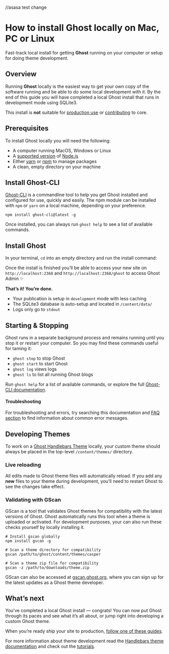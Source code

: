 //asasa<link rel="icon" href="/favicon.ico" sizes="any" />
test change

# How to install Ghost locally on Mac, PC or Linux
Fast-track local install for getting **Ghost** running on your computer or setup for doing theme development.

## Overview

Running **Ghost** locally is the easiest way to get your own copy of the software running and be able to do some local development with it. By the end of this guide you will have completed a local Ghost install that runs in development mode using SQLite3.

This install is **not** suitable for [production use](https://ghost.org/docs/install/ubuntu/) or [contributing](https://ghost.org/docs/install/source/) to core.


## Prerequisites

To install Ghost locally you will need the following:

*   A computer running MacOS, Windows or Linux
*   A [supported version](https://ghost.org/docs/faq/node-versions/) of [Node.js](https://nodejs.org/)
*   Either [yarn](https://yarnpkg.com/en/docs/install#alternatives-tab) or [npm](https://www.npmjs.com/get-npm) to manage packages
*   A clean, empty directory on your machine


## Install Ghost-CLI

[Ghost-CLI](https://ghost.org/docs/ghost-cli/) is a commandline tool to help you get Ghost installed and configured for use, quickly and easily. The npm module can be installed with `npm` or `yarn` on a local machine, depending on your preference.

```
npm install ghost-cli@latest -g

```


Once installed, you can always run `ghost help` to see a list of available commands.


## Install Ghost


In your terminal, `cd` into an empty directory and run the install command:

Once the install is finished you’ll be able to access your new site on `http://localhost:2368` and `http://localhost:2368/ghost` to access Ghost Admin ✨

**That’s it! You’re done.**

*   Your publication is setup in `development` mode with less caching
*   The SQLite3 database is auto-setup and located in `/content/data/`
*   Logs only go to `stdout`


## Starting & Stopping


Ghost runs in a separate background process and remains running until you stop it or restart your computer. So you may find these commands useful for taming it:

*   `ghost stop` to stop Ghost
*   `ghost start` to start Ghost
*   `ghost log` views logs
*   `ghost ls` to list all running Ghost blogs

Run `ghost help` for a list of available commands, or explore the full [Ghost-CLI documentation](https://ghost.org/docs/ghost-cli/).

#### Troubleshooting

For troubleshooting and errors, try searching this documentation and [FAQ section](https://ghost.org/docs/faq/) to find information about common error messages.


## Developing Themes


To work on a [Ghost Handlebars Theme](https://ghost.org/docs/themes/) locally, your custom theme should always be placed in the top-level `/content/themes/` directory.

### Live reloading

All edits made to Ghost theme files will automatically reload. If you add any **new** files to your theme during development, you’ll need to restart Ghost to see the changes take effect.

### Validating with GScan

GScan is a tool that validates Ghost themes for compatibility with the latest versions of Ghost. Ghost automatically runs this tool when a theme is uploaded or activated. For development purposes, your can also run these checks yourself by locally installing it.

```
# Install gscan globally
npm install gscan -g

# Scan a theme directory for compatibility
gscan /path/to/ghost/content/themes/casper

# Scan a theme zip file for compatibility
gscan -z /path/to/downloads/theme.zip

```


GScan can also be accessed at [gscan.ghost.org](https://gscan.ghost.org/), where you can sign up for the latest updates as a Ghost theme developer.

## What’s next


You’ve completed a local Ghost install — congrats! You can now put Ghost through its paces and see what it’s all about, or jump right into developing a custom Ghost theme.

When you’re ready ship your site to production, [follow one of these guides](https://ghost.org/docs/install/).

For more information about theme development read the [Handlebars theme documentation](https://ghost.org/docs/themes/) and check out the [tutorials](https://ghost.org/tutorials/).
